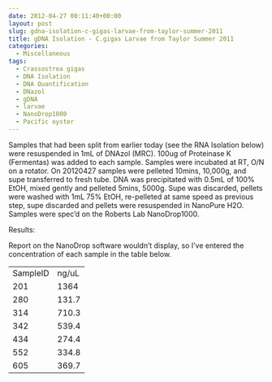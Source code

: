 ```yaml
---
date: 2012-04-27 00:11:40+00:00
layout: post
slug: gdna-isolation-c-gigas-larvae-from-taylor-summer-2011
title: gDNA Isolation - C.gigas Larvae from Taylor Summer 2011
categories:
  - Miscellaneous
tags:
  - Crassostrea gigas
  - DNA Isolation
  - DNA Quantification
  - DNazol
  - gDNA
  - larvae
  - NanoDrop1000
  - Pacific oyster
---
```


Samples that had been split from earlier today (see the RNA Isolation below) were resuspended in 1mL of DNAzol (MRC). 100ug of Proteinase K (Fermentas) was added to each sample. Samples were incubated at RT, O/N on a rotator. On 20120427 samples were pelleted 10mins, 10,000g, and supe transferred to fresh tube. DNA was precipitated with 0.5mL of 100% EtOH, mixed gently and pelleted 5mins, 5000g. Supe was discarded, pellets were washed with 1mL 75% EtOH, re-pelleted at same speed as previous step, supe discarded and pellets were resuspended in NanoPure H2O. Samples were spec'd on the Roberts Lab NanoDrop1000.

Results:

Report on the NanoDrop software wouldn't display, so I've entered the concentration of each sample in the table below.

<table class="wiki_table mceItemTable" >
<tbody >
<tr >

<td >SampleID
</td>

<td >ng/uL
</td>
</tr>
<tr >

<td >201
</td>

<td >1364
</td>
</tr>
<tr >

<td >280
</td>

<td >131.7
</td>
</tr>
<tr >

<td >314
</td>

<td >710.3
</td>
</tr>
<tr >

<td >342
</td>

<td >539.4
</td>
</tr>
<tr >

<td >434
</td>

<td >274.4
</td>
</tr>
<tr >

<td >552
</td>

<td >334.8
</td>
</tr>
<tr >

<td >605
</td>

<td >369.7
</td>
</tr>
</tbody>
</table>


